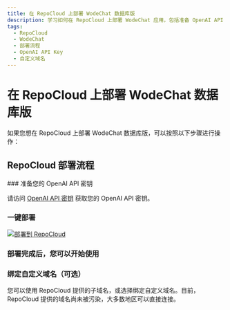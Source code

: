 ```yaml
---
title: 在 RepoCloud 上部署 WodeChat 数据库版
description: 学习如何在 RepoCloud 上部署 WodeChat 应用，包括准备 OpenAI API Key、点击部署按钮、绑定自定义域名等操作。
tags:
  - RepoCloud
  - WodeChat
  - 部署流程
  - OpenAI API Key
  - 自定义域名
---
```


# 在 RepoCloud 上部署 WodeChat 数据库版

如果您想在 RepoCloud 上部署 WodeChat 数据库版，可以按照以下步骤进行操作：

## RepoCloud 部署流程

<Steps>
  ### 准备您的 OpenAI API 密钥

  请访问 [OpenAI API 密钥](https://platform.openai.com/account/api-keys) 获取您的 OpenAI API 密钥。

  ### 一键部署

  [![部署到 RepoCloud](https://d16t0pc4846x52.cloudfront.net/deploy.svg)](https://repocloud.io/details/?app_id=248)

  ### 部署完成后，您可以开始使用

  ### 绑定自定义域名（可选）

  您可以使用 RepoCloud 提供的子域名，或选择绑定自定义域名。目前，RepoCloud 提供的域名尚未被污染，大多数地区可以直接连接。
</Steps>
